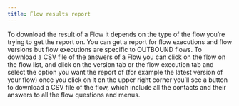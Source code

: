 ```yaml
---
title: Flow results report
---
```


To download the result of a Flow it depends on the type of the flow you’re trying to get the report on. You can get a report for flow executions and flow versions but flow executions are specific to OUTBOUND flows. To download a CSV file of the answers of a Flow you can click on the flow on the flow list, and click on the version tab or the flow execution tab and select the option you want the report of (for example the latest version of your flow) once you click on it on the upper right corner you’ll see a button to download a CSV file of the flow, which include all the contacts and their answers to all the flow questions and menus.
